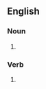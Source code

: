 ==English==

===Noun===
{{head|en|noun form}}

# {{plural of|en|wallop}}

===Verb===
{{head|en|verb form}}

# {{en-third-person singular of|wallop}}